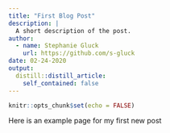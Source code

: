 ```yaml
---
title: "First Blog Post"
description: |
  A short description of the post.
author:
  - name: Stephanie Gluck
    url: https://github.com/s-gluck
date: 02-24-2020
output:
  distill::distill_article:
    self_contained: false
---
```


```r
knitr::opts_chunk$set(echo = FALSE)
```

Here is an example page for my first new post 

